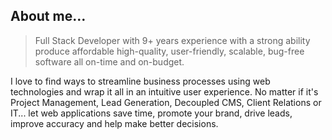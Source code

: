 ## About me…

> Full Stack Developer with 9+ years experience with a strong ability produce affordable high-quality, user-friendly, scalable, bug-free software all on-time and on-budget.

I love to find ways to streamline business processes using web technologies and wrap it all in an intuitive user experience. No matter if it's Project Management, Lead Generation, Decoupled CMS, Client Relations or IT... let web applications save time, promote your brand, drive leads, improve accuracy and help make better decisions.

